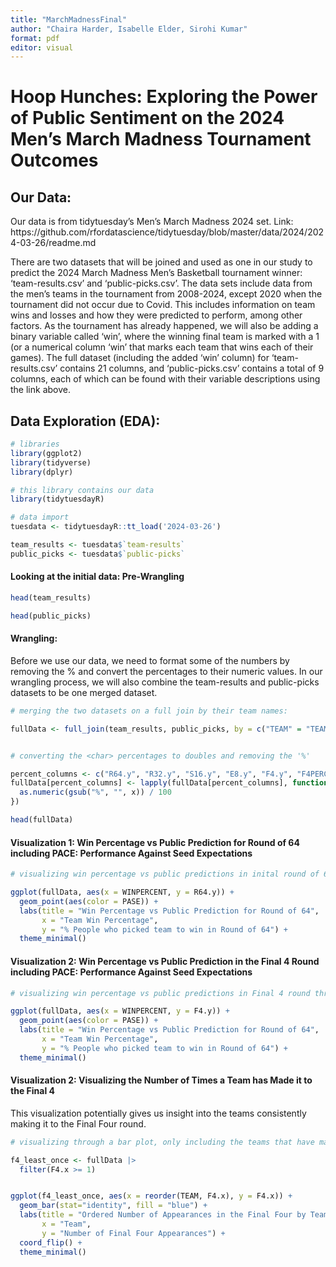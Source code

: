 ```yaml
---
title: "MarchMadnessFinal"
author: "Chaira Harder, Isabelle Elder, Sirohi Kumar"
format: pdf
editor: visual
---
```


# Hoop Hunches: Exploring the Power of Public Sentiment on the 2024 Men's March Madness Tournament Outcomes

## Our Data:

Our data is from tidytuesday's Men’s March Madness 2024 set. Link: https://github.com/rfordatascience/tidytuesday/blob/master/data/2024/2024-03-26/readme.md

There are two datasets that will be joined and used as one in our study to predict the 2024 March Madness Men’s Basketball tournament winner: ‘team-results.csv’ and ‘public-picks.csv’. The data sets include data from the men's teams in the tournament from 2008-2024, except 2020 when the tournament did not occur due to Covid. This includes information on team wins and losses and how they were predicted to perform, among other factors. As the tournament has already happened, we will also be adding a binary variable called ‘win’, where the winning final team is marked with a 1 (or a numerical column ‘win’ that marks each team that wins each of their games). The full dataset (including the added ‘win’ column) for ‘team-results.csv’ contains 21 columns, and ‘public-picks.csv’ contains a total of 9 columns, each of which can be found with their variable descriptions using the link above.

## Data Exploration (EDA):

```r
# libraries
library(ggplot2)
library(tidyverse)
library(dplyr)

# this library contains our data
library(tidytuesdayR)

# data import
tuesdata <- tidytuesdayR::tt_load('2024-03-26')

team_results <- tuesdata$`team-results`
public_picks <- tuesdata$`public-picks`
```

#### Looking at the initial data: Pre-Wrangling

```r
head(team_results)
```

```r
head(public_picks)
```

#### Wrangling:

Before we use our data, we need to format some of the numbers by removing the % and convert the <chr> percentages to their numeric values. In our wrangling process, we will also combine the team-results and public-picks datasets to be one merged dataset.

```r
# merging the two datasets on a full join by their team names:

fullData <- full_join(team_results, public_picks, by = c("TEAM" = "TEAM"))


# converting the <char> percentages to doubles and removing the '%'

percent_columns <- c("R64.y", "R32.y", "S16.y", "E8.y", "F4.y", "F4PERCENT", "CHAMPPERCENT", "FINALS")
fullData[percent_columns] <- lapply(fullData[percent_columns], function(x) {
  as.numeric(gsub("%", "", x)) / 100
})

head(fullData)
```

#### **Visualization 1: Win Percentage vs Public Prediction for Round of 64 including PACE: Performance Against Seed Expectations**

```r
# visualizing win percentage vs public predictions in inital round of 64 teams through a scatterplot

ggplot(fullData, aes(x = WINPERCENT, y = R64.y)) +
  geom_point(aes(color = PASE)) +
  labs(title = "Win Percentage vs Public Prediction for Round of 64",
       x = "Team Win Percentage",
       y = "% People who picked team to win in Round of 64") +
  theme_minimal()
```

#### **Visualization 2: Win Percentage vs Public Prediction in the Final 4 Round including PACE: Performance Against Seed Expectations**

```r
# visualizing win percentage vs public predictions in Final 4 round through a scatterplot

ggplot(fullData, aes(x = WINPERCENT, y = F4.y)) +
  geom_point(aes(color = PASE)) +
  labs(title = "Win Percentage vs Public Prediction for Round of 64",
       x = "Team Win Percentage",
       y = "% People who picked team to win in Round of 64") +
  theme_minimal()
```

#### **Visualization 2: Visualizing the Number of Times a Team has Made it to the Final 4**

This visualization potentially gives us insight into the teams consistently making it to the Final Four round.

```r
# visualizing through a bar plot, only including the teams that have made it to the final four at least once

f4_least_once <- fullData |>
  filter(F4.x >= 1)


ggplot(f4_least_once, aes(x = reorder(TEAM, F4.x), y = F4.x)) +
  geom_bar(stat="identity", fill = "blue") + 
  labs(title = "Ordered Number of Appearances in the Final Four by Team",
       x = "Team",
       y = "Number of Final Four Appearances") +
  coord_flip() +  
  theme_minimal()

```
